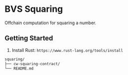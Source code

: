 # BVS Squaring

Offchain computation for squaring a number.

## Getting Started

1. Install Rust: `https://www.rust-lang.org/tools/install`

```txt filename="Project Structure"
squaring/
├── cw-squaring-contract/
└── README.md
```
